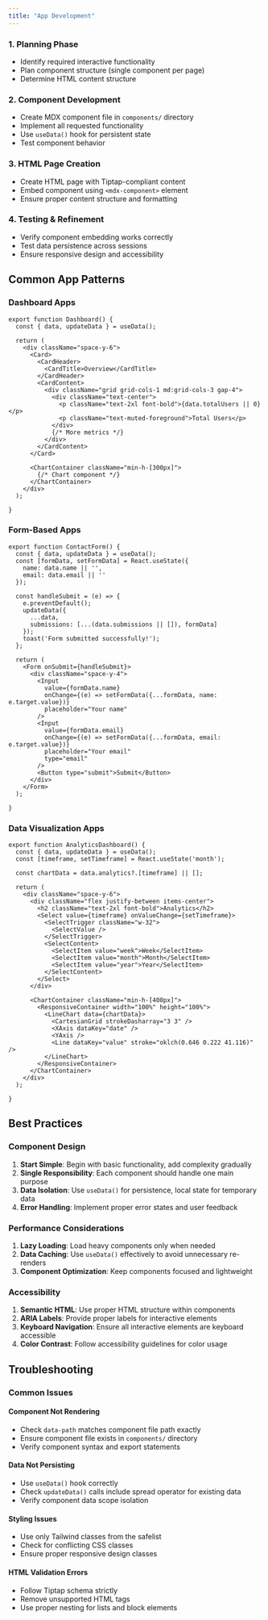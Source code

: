 ```yaml
---
title: "App Development"
---
```


### **1. Planning Phase**

- Identify required interactive functionality
- Plan component structure (single component per page)
- Determine HTML content structure

### **2. Component Development**

- Create MDX component file in `components/` directory
- Implement all requested functionality
- Use `useData()` hook for persistent state
- Test component behavior

### **3. HTML Page Creation**

- Create HTML page with Tiptap-compliant content
- Embed component using `<mdx-component>` element
- Ensure proper content structure and formatting

### **4. Testing & Refinement**

- Verify component embedding works correctly
- Test data persistence across sessions
- Ensure responsive design and accessibility

## Common App Patterns

### **Dashboard Apps**

```mdx
export function Dashboard() {
  const { data, updateData } = useData();
  
  return (
    <div className="space-y-6">
      <Card>
        <CardHeader>
          <CardTitle>Overview</CardTitle>
        </CardHeader>
        <CardContent>
          <div className="grid grid-cols-1 md:grid-cols-3 gap-4">
            <div className="text-center">
              <p className="text-2xl font-bold">{data.totalUsers || 0}</p>
              <p className="text-muted-foreground">Total Users</p>
            </div>
            {/* More metrics */}
          </div>
        </CardContent>
      </Card>
      
      <ChartContainer className="min-h-[300px]">
        {/* Chart component */}
      </ChartContainer>
    </div>
  );

}
```

### **Form-Based Apps**

```mdx
export function ContactForm() {
  const { data, updateData } = useData();
  const [formData, setFormData] = React.useState({
    name: data.name || '',
    email: data.email || ''
  });
  
  const handleSubmit = (e) => {
    e.preventDefault();
    updateData({
      ...data,
      submissions: [...(data.submissions || []), formData]
    });
    toast('Form submitted successfully!');
  };
  
  return (
    <Form onSubmit={handleSubmit}>
      <div className="space-y-4">
        <Input
          value={formData.name}
          onChange={(e) => setFormData({...formData, name: e.target.value})}
          placeholder="Your name"
        />
        <Input
          value={formData.email}
          onChange={(e) => setFormData({...formData, email: e.target.value})}
          placeholder="Your email"
          type="email"
        />
        <Button type="submit">Submit</Button>
      </div>
    </Form>
  );

}
```

### **Data Visualization Apps**

```mdx
export function AnalyticsDashboard() {
  const { data, updateData } = useData();
  const [timeframe, setTimeframe] = React.useState('month');
  
  const chartData = data.analytics?.[timeframe] || [];
  
  return (
    <div className="space-y-6">
      <div className="flex justify-between items-center">
        <h2 className="text-2xl font-bold">Analytics</h2>
        <Select value={timeframe} onValueChange={setTimeframe}>
          <SelectTrigger className="w-32">
            <SelectValue />
          </SelectTrigger>
          <SelectContent>
            <SelectItem value="week">Week</SelectItem>
            <SelectItem value="month">Month</SelectItem>
            <SelectItem value="year">Year</SelectItem>
          </SelectContent>
        </Select>
      </div>
      
      <ChartContainer className="min-h-[400px]">
        <ResponsiveContainer width="100%" height="100%">
          <LineChart data={chartData}>
            <CartesianGrid strokeDasharray="3 3" />
            <XAxis dataKey="date" />
            <YAxis />
            <Line dataKey="value" stroke="oklch(0.646 0.222 41.116)" />
          </LineChart>
        </ResponsiveContainer>
      </ChartContainer>
    </div>
  );

}
```

## Best Practices

### **Component Design**

1. **Start Simple**: Begin with basic functionality, add complexity gradually
2. **Single Responsibility**: Each component should handle one main purpose
3. **Data Isolation**: Use `useData()` for persistence, local state for temporary data
4. **Error Handling**: Implement proper error states and user feedback

### **Performance Considerations**

1. **Lazy Loading**: Load heavy components only when needed
2. **Data Caching**: Use `useData()` effectively to avoid unnecessary re-renders
3. **Component Optimization**: Keep components focused and lightweight

### **Accessibility**

1. **Semantic HTML**: Use proper HTML structure within components
2. **ARIA Labels**: Provide proper labels for interactive elements
3. **Keyboard Navigation**: Ensure all interactive elements are keyboard accessible
4. **Color Contrast**: Follow accessibility guidelines for color usage

## Troubleshooting

### **Common Issues**

#### **Component Not Rendering**

- Check `data-path` matches component file path exactly
- Ensure component file exists in `components/` directory
- Verify component syntax and export statements

#### **Data Not Persisting**

- Use `useData()` hook correctly
- Check `updateData()` calls include spread operator for existing data
- Verify component data scope isolation

#### **Styling Issues**

- Use only Tailwind classes from the safelist
- Check for conflicting CSS classes
- Ensure proper responsive design classes

#### **HTML Validation Errors**

- Follow Tiptap schema strictly
- Remove unsupported HTML tags
- Use proper nesting for lists and block elements
